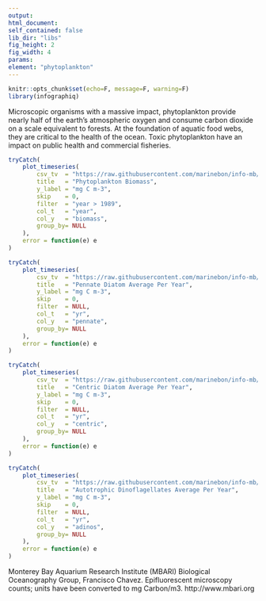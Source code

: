 ```yaml
---
output:
html_document:
self_contained: false
lib_dir: "libs"
fig_height: 2
fig_width: 4
params:
element: "phytoplankton"
---
```


```r
knitr::opts_chunk$set(echo=F, message=F, warning=F)
library(infographiq)
```

<base target="_parent">
Microscopic organisms with a massive impact, phytoplankton provide nearly half of the earth's atmospheric oxygen and consume carbon dioxide on a scale equivalent to forests. At the foundation of aquatic food webs, they are critical to the health of the ocean. Toxic phytoplankton have an impact on public health and commercial fisheries.

```r
tryCatch(
    plot_timeseries(
        csv_tv  = "https://raw.githubusercontent.com/marinebon/info-mb/master/prep/data/phytoplankton/SDG14_MB_Monique.csv",
        title   = "Phytoplankton Biomass",
        y_label = "mg C m-3",
        skip    = 0,
        filter  = "year > 1989",
        col_t   = "year",
        col_y   = "biomass",
        group_by= NULL
    ),
    error = function(e) e
)
```

```r
tryCatch(
    plot_timeseries(
        csv_tv  = "https://raw.githubusercontent.com/marinebon/info-mb/master/prep/data/phytoplankton/efm_diatoms_mb_by_year.csv",
        title   = "Pennate Diatom Average Per Year",
        y_label = "mg C m-3",
        skip    = 0,
        filter  = NULL,
        col_t   = "yr",
        col_y   = "pennate",
        group_by= NULL
    ),
    error = function(e) e
)
```

```r
tryCatch(
    plot_timeseries(
        csv_tv  = "https://raw.githubusercontent.com/marinebon/info-mb/master/prep/data/phytoplankton/efm_diatoms_mb_by_year.csv",
        title   = "Centric Diatom Average Per Year",
        y_label = "mg C m-3",
        skip    = 0,
        filter  = NULL,
        col_t   = "yr",
        col_y   = "centric",
        group_by= NULL
    ),
    error = function(e) e
)
```

```r
tryCatch(
    plot_timeseries(
        csv_tv  = "https://raw.githubusercontent.com/marinebon/info-mb/master/prep/data/phytoplankton/efm_dinos_mb_by_year.csv",
        title   = "Autotrophic Dinoflagellates Average Per Year",
        y_label = "mg C m-3",
        skip    = 0,
        filter  = NULL,
        col_t   = "yr",
        col_y   = "adinos",
        group_by= NULL
    ),
    error = function(e) e
)
```
<p>Monterey Bay Aquarium Research Institute (MBARI) Biological Oceanography Group, Francisco Chavez. Epifluorescent microscopy counts; units have been converted to mg Carbon/m3. http://www.mbari.org
